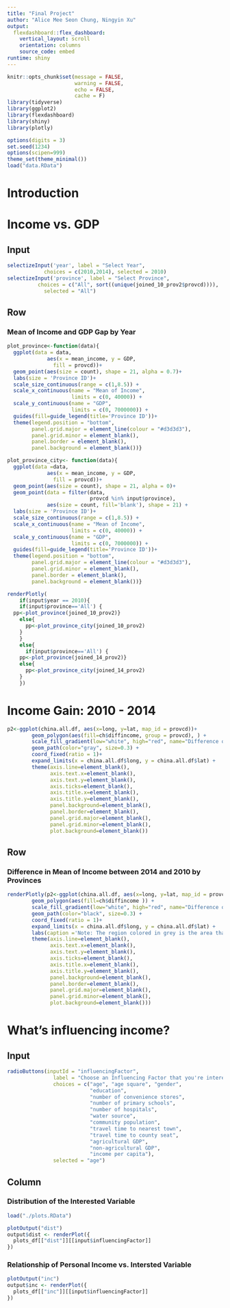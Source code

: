 ```yaml
---
title: "Final Project"
author: "Alice Mee Seon Chung, Ningyin Xu"
output: 
  flexdashboard::flex_dashboard:
    vertical_layout: scroll
    orientation: columns
    source_code: embed
runtime: shiny
---
```


```r
knitr::opts_chunk$set(message = FALSE,
                      warning = FALSE,
                      echo = FALSE,
                      cache = F)
library(tidyverse)
library(ggplot2)
library(flexdashboard)
library(shiny)
library(plotly)

options(digits = 3)
set.seed(1234)
options(scipen=999)
theme_set(theme_minimal())
load("data.RData")

```

Introduction
=====================================  


Income vs. GDP
=====================================  

Input {.sidebar}
---------------------------------------------------

```r
selectizeInput('year', label = "Select Year",
            choices = c(2010,2014), selected = 2010)
selectizeInput('province', label = "Select Province",
          choices = c("All", sort((unique(joined_10_prov2$provcd)))),
            selected = "All")
```

Row {data-width=800}
--------------------------------------------------

### Mean of Income and GDP Gap by Year

```r
plot_province<-function(data){
  ggplot(data = data,
             aes(x = mean_income, y = GDP, 
               fill = provcd))+ 
  geom_point(aes(size = count), shape = 21, alpha = 0.7)+
  labs(size = 'Province ID')+
  scale_size_continuous(range = c(1,8.5)) +
  scale_x_continuous(name = "Mean of Income", 
                     limits = c(0, 40000)) +
  scale_y_continuous(name = "GDP",
                     limits = c(0, 7000000)) +
  guides(fill=guide_legend(title='Province ID'))+
  theme(legend.position = "bottom", 
        panel.grid.major = element_line(colour = "#d3d3d3"),
        panel.grid.minor = element_blank(),
        panel.border = element_blank(),
        panel.background = element_blank())}

plot_province_city<- function(data){
  ggplot(data =data,
             aes(x = mean_income, y = GDP, 
               fill = provcd))+ 
  geom_point(aes(size = count), shape = 21, alpha = 0)+
  geom_point(data = filter(data, 
                           provcd %in% input$province), 
             aes(size = count, fill='blank'), shape = 21) +
  labs(size = 'Province ID')+
  scale_size_continuous(range = c(1,8.5)) +
  scale_x_continuous(name = "Mean of Income",
                     limits = c(0, 40000)) +
  scale_y_continuous(name = "GDP",
                     limits = c(0, 7000000)) +
  guides(fill=guide_legend(title='Province ID'))+
  theme(legend.position = "bottom", 
        panel.grid.major = element_line(colour = "#d3d3d3"),
        panel.grid.minor = element_blank(),
        panel.border = element_blank(),
        panel.background = element_blank())}

```

```r
renderPlotly(
    if(input$year == 2010){
    if(input$province=='All') {
  pp<-plot_province(joined_10_prov2)}
    else{
      pp<-plot_province_city(joined_10_prov2)
    }
    }
    else{
      if(input$province=='All') {
    pp<-plot_province(joined_14_prov2)}
    else{
      pp<-plot_province_city(joined_14_prov2)
    }
    })
```


Income Gain: 2010 - 2014
==========================================================================

```r
p2<-ggplot(china.all.df, aes(x=long, y=lat, map_id = provcd))+
        geom_polygon(aes(fill=ch$diffincome, group = provcd), ) +
        scale_fill_gradient(low="white", high="red", name="Difference of mean income\n")+
        geom_path(color="gray", size=0.3) +
        coord_fixed(ratio = 1)+
        expand_limits(x = china.all.df$long, y = china.all.df$lat) +
        theme(axis.line=element_blank(),
              axis.text.x=element_blank(),
              axis.text.y=element_blank(),
              axis.ticks=element_blank(),
              axis.title.x=element_blank(),
              axis.title.y=element_blank(),
              panel.background=element_blank(),
              panel.border=element_blank(),
              panel.grid.major=element_blank(),
              panel.grid.minor=element_blank(),
              plot.background=element_blank())
```


Row {data-width=800}
--------------------------------------------------

### Difference in Mean of Income between 2014 and 2010 by Provinces
```r
renderPlotly(p2<-ggplot(china.all.df, aes(x=long, y=lat, map_id = provcd))+
        geom_polygon(aes(fill=ch$diffincome )) +
        scale_fill_gradient(low="white", high="red", name="Difference of Mean Income \n between 2014 and 2010")+
        geom_path(color="black", size=0.3) +
        coord_fixed(ratio = 1)+
        expand_limits(x = china.all.df$long, y = china.all.df$lat) +
        labs(caption ='Note: The region colored in grey is the area that does not have record in data.')+
        theme(axis.line=element_blank(),
              axis.text.x=element_blank(),
              axis.text.y=element_blank(),
              axis.ticks=element_blank(),
              axis.title.x=element_blank(),
              axis.title.y=element_blank(),
              panel.background=element_blank(),
              panel.border=element_blank(),
              panel.grid.major=element_blank(),
              panel.grid.minor=element_blank(),
              plot.background=element_blank()))
```


What's influencing income?
==========================================================================

Input {.sidebar}
----------------------------------

```r
radioButtons(inputId = "influencingFactor",
               label = "Choose an Influencing Factor that you're interested in",
               choices = c("age", "age square", "gender", 
                           "education", 
                           "number of convenience stores", 
                           "number of primary schools", 
                           "number of hospitals",
                           "water source", 
                           "community population",
                           "travel time to nearest town",
                           "travel time to county seat",
                           "agricultural GDP",
                           "non-agricultural GDP",
                           "income per capita"),
               selected = "age")

```


Column
----------------------------------

### Distribution of the Interested Variable
```r
load("./plots.RData")

plotOutput("dist")
output$dist <- renderPlot({
  plots_df[["dist"]][[input$influencingFactor]]
})

```

### Relationship of Personal Income vs. Intersted Variable
```r
plotOutput("inc")
output$inc <- renderPlot({
  plots_df[["inc"]][[input$influencingFactor]]
})
```











